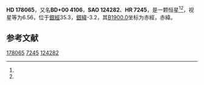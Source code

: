 {{Starbox begin
| name = HD 178065
}}
{{Starbox observe
| epoch = [[J2000.0|J2000.0]]
| constell = {{星座名待查}}<ref name=SIMBAD>{{cite web
 | url=http://simbad.u-strasbg.fr/simbad/sim-id?Ident=HR+7245
 | title =Pulsating variable Star
 | publisher=Centre de Données astronomiques de Strasbourg
 | work=SIMBAD
 | accessdate=2012-07-13}}</ref><ref name=DATA>{{cite web
 | url=http://vizier.u-strasbg.fr/viz-bin/VizieR-5?-out.add=.&-source=5050&-corr=PK=HR&-out.max=9999&HR=7245
 | title=VizieR Detailed Page
 | accessdate=2012-07-13
 | archive-date=2016-03-04
 | archive-url=https://web.archive.org/web/20160304234818/http://vizier.u-strasbg.fr/viz-bin/VizieR-5?-out.add=.&-source=5050&-corr=PK=HR&-out.max=9999&HR=7245
 | dead-url=no
 }}</ref>
| 星官 = 
| ra = {{RA|19|7|9.1}}<ref name=SIMBAD /><ref name=DATA />
| dec = {{DEC|+0|38|30}}<ref name=SIMBAD /><ref name=DATA />
| appmag_v = 6.56<ref name=SIMBAD /><ref name=DATA />
}}
{{Starbox character
| class = B9III<ref name=SIMBAD /><ref name=DATA />
| b-v = 0.05<ref name=SIMBAD /><ref name=DATA />
| u-b = -0.28<ref name=SIMBAD /><ref name=DATA />
| r-i = <ref name=SIMBAD /><ref name=DATA />
| variable = 
}}
{{Starbox astrometry
| radial_v = -0.28
| prop_mo_ra = -11
| parallax = 
| p_error = 
}}
{{Starbox catalog
| names =BD+00 4106，[[SAO星表|SAO]] 124282，[[HD星表|HD]] 178065，[[HR星表|HR]] 7245}}
{{Starbox reference |Simbad=HR+7245}}
{{Starbox end}}

'''HD 178065'''，又名'''BD+00 4106'''，'''SAO 124282'''、'''HR 7245'''，是一颗恒星<ref name=SIMBAD /><ref name=DATA />，视星等为6.56，位于[[銀道座標系|銀經]]35.3，[[銀道座標系|銀緯]]-3.2，其[[B1900.0|B1900.0]]坐标为赤經{{RA|19|2|2.9}}，赤緯{{DEC|+0|-3.2|11}}。

== 参考文献 ==
{{reflist}}

{{star-stub}}

[[Category:HD和HDE天體|178065]]
[[Category:HR天體|7245]]
[[Category:SAO天體|124282]]